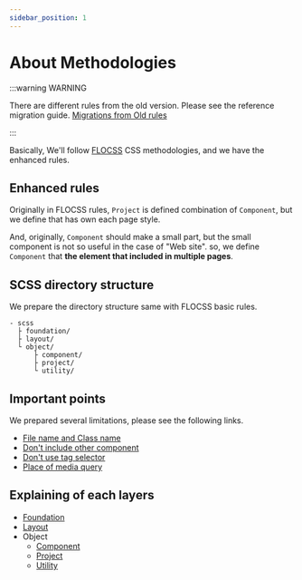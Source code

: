 ```yaml
---
sidebar_position: 1
---
```


# About Methodologies

:::warning WARNING

There are different rules from the old version. Please see the reference migration guide. [Migrations from Old rules](/docs/html/methodologies/migrations)

:::

Basically, We'll follow [FLOCSS](https://github.com/hiloki/flocss/blob/master/README_eng) CSS methodologies, and we have the enhanced rules.

## Enhanced rules

Originally in FLOCSS rules, `Project` is defined combination of `Component`, but we define that has own each page style.

And, originally, `Component` should make a small part, but the small component is not so useful in the case of "Web site". so, we define `Component` that **the element that included in multiple pages**.

## SCSS directory structure

We prepare the directory structure same with FLOCSS basic rules.

```
- scss
  ├ foundation/
  ├ layout/
  └ object/
      ├ component/
      ├ project/
      └ utility/
```

## Important points

We prepared several limitations, please see the following links.

- [File name and Class name](/docs/html/methodologies/important/name)
- [Don't include other component](/docs/html/methodologies/important/child)
- [Don't use tag selector](/docs/html/methodologies/important/selector)
- [Place of media query](/docs/html/methodologies/important/media_query)

## Explaining of each layers

- [Foundation](/docs/html/methodologies/foundation)
- [Layout](/docs/html/methodologies/layout)
- Object
  - [Component](/docs/html/methodologies/object/component)
  - [Project](/docs/html/methodologies/object/project)
  - [Utility](/docs/html/methodologies/object/utility)
